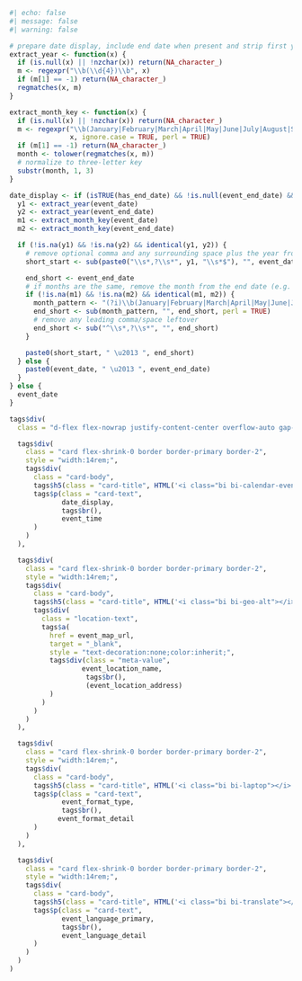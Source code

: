 ```r
#| echo: false
#| message: false
#| warning: false

# prepare date display, include end date when present and strip first year if years match
extract_year <- function(x) {
  if (is.null(x) || !nzchar(x)) return(NA_character_)
  m <- regexpr("\\b(\\d{4})\\b", x)
  if (m[1] == -1) return(NA_character_)
  regmatches(x, m)
}

extract_month_key <- function(x) {
  if (is.null(x) || !nzchar(x)) return(NA_character_)
  m <- regexpr("\\b(January|February|March|April|May|June|July|August|September|October|November|December|Jan|Feb|Mar|Apr|May|Jun|Jul|Aug|Sep|Oct|Nov|Dec)\\b", 
               x, ignore.case = TRUE, perl = TRUE)
  if (m[1] == -1) return(NA_character_)
  month <- tolower(regmatches(x, m))
  # normalize to three-letter key
  substr(month, 1, 3)
}

date_display <- if (isTRUE(has_end_date) && !is.null(event_end_date) && nzchar(trimws(event_end_date))) {
  y1 <- extract_year(event_date)
  y2 <- extract_year(event_end_date)
  m1 <- extract_month_key(event_date)
  m2 <- extract_month_key(event_end_date)

  if (!is.na(y1) && !is.na(y2) && identical(y1, y2)) {
    # remove optional comma and any surrounding space plus the year from the start date
    short_start <- sub(paste0("\\s*,?\\s*", y1, "\\s*$"), "", event_date)

    end_short <- event_end_date
    # if months are the same, remove the month from the end date (e.g. "June 2 – 4, 2025")
    if (!is.na(m1) && !is.na(m2) && identical(m1, m2)) {
      month_pattern <- "(?i)\\b(January|February|March|April|May|June|July|August|September|October|November|December|Jan|Feb|Mar|Apr|May|Jun|Jul|Aug|Sep|Oct|Nov|Dec)\\b\\s*"
      end_short <- sub(month_pattern, "", end_short, perl = TRUE)
      # remove any leading comma/space leftover
      end_short <- sub("^\\s*,?\\s*", "", end_short)
    }

    paste0(short_start, " \u2013 ", end_short)
  } else {
    paste0(event_date, " \u2013 ", event_end_date)
  }
} else {
  event_date
}

tags$div(
  class = "d-flex flex-nowrap justify-content-center overflow-auto gap-3 py-2 px-1",

  tags$div(
    class = "card flex-shrink-0 border border-primary border-2",
    style = "width:14rem;",
    tags$div(
      class = "card-body",
      tags$h5(class = "card-title", HTML('<i class="bi bi-calendar-event"></i> Date &amp; Time')),
      tags$p(class = "card-text",
             date_display,
             tags$br(),
             event_time
      )
    )
  ),

  tags$div(
    class = "card flex-shrink-0 border border-primary border-2",
    style = "width:14rem;",
    tags$div(
      class = "card-body",
      tags$h5(class = "card-title", HTML('<i class="bi bi-geo-alt"></i> Location')),
      tags$div(
        class = "location-text",
        tags$a(
          href = event_map_url,
          target = "_blank",
          style = "text-decoration:none;color:inherit;",
          tags$div(class = "meta-value",
                  event_location_name,
                   tags$br(),
                   (event_location_address)
          )
        )
      )
    )
  ),

  tags$div(
    class = "card flex-shrink-0 border border-primary border-2",
    style = "width:14rem;",
    tags$div(
      class = "card-body",
      tags$h5(class = "card-title", HTML('<i class="bi bi-laptop"></i> Format')),
      tags$p(class = "card-text",
             event_format_type,
             tags$br(),
            event_format_detail
      )
    )
  ),

  tags$div(
    class = "card flex-shrink-0 border border-primary border-2",
    style = "width:14rem;",
    tags$div(
      class = "card-body",
      tags$h5(class = "card-title", HTML('<i class="bi bi-translate"></i> Language')),
      tags$p(class = "card-text",
             event_language_primary,
             tags$br(),
             event_language_detail
      )
    )
  )
)
```

